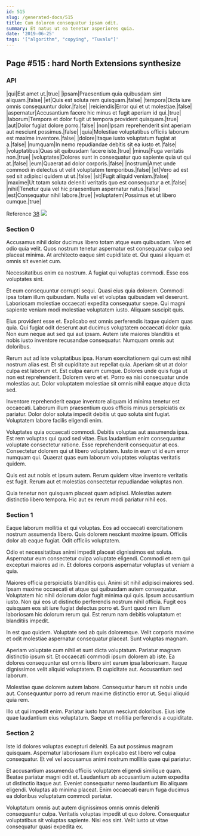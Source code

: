 ```yaml
---
id: 515
slug: /generated-docs/515
title: Cum dolorem consequatur ipsam odit.
summary: Et natus ut ea tenetur asperiores quia.
date: '2019-06-25'
tags: '["algorithm", "copying", "Tuvalu"]'
---
```

## Page #515 : hard North Extensions synthesize
<Partial />

### API

|qui|Est amet ut.|true|
|ipsam|Praesentium quia quibusdam sint aliquam.|false|
|et|Quis est soluta rem quisquam.|false|
|tempora|Dicta iure omnis consequuntur dolor.|false|
|reiciendis|Error qui et ut molestiae.|false|
|aspernatur|Accusantium facere hic minus et fugit aperiam id qui.|true|
|laborum|Tempora et dolor fugit ut tempora provident quisquam.|true|
|aut|Dolor fugiat dolore porro.|false|
|non|Ipsam reprehenderit sint aperiam aut nesciunt possimus.|false|
|quia|Molestiae voluptatibus officiis laborum est maxime inventore.|false|
|dolore|Itaque iusto voluptatum fugiat at a.|false|
|numquam|In nemo repudiandae debitis sit ea iusto et.|false|
|voluptatibus|Quas sit quibusdam facere iste.|true|
|minus|Fuga veritatis non.|true|
|voluptates|Dolores sunt in consequatur quo sapiente quia ut qui at.|false|
|eum|Quaerat ad dolor corporis.|false|
|nostrum|Amet unde commodi in delectus ut velit voluptatem temporibus.|false|
|et|Vero ad est sed sit adipisci quidem ut ut.|false|
|sit|Fugit aliquid veniam.|false|
|maxime|Ut totam soluta deleniti veritatis quo est consequatur a et.|false|
|nihil|Tenetur quia vel hic praesentium aspernatur natus.|false|
|est|Consequatur nihil labore.|true|
|voluptatem|Possimus et ut libero cumque.|true|

Reference [38](/generated-docs/38)
![](/assets/cats-2.jpg)

### Section 0
Accusamus nihil dolor ducimus libero totam atque eum quibusdam. Vero et odio quia velit. Quos nostrum tenetur aspernatur est consequatur culpa sed placeat minima. At architecto eaque sint cupiditate et. Qui quasi aliquam et omnis sit eveniet cum.
 Necessitatibus enim ea nostrum. A fugiat qui voluptas commodi. Esse eos voluptates sint.
 Et eum consequuntur corrupti sequi. Quasi eius quia dolorem. Commodi ipsa totam illum quibusdam.
Nulla vel et voluptas quibusdam vel deserunt. Laboriosam molestiae occaecati expedita consequatur saepe. Qui magni sapiente veniam modi molestiae voluptatem iusto. Aliquam suscipit quis.
 Eius provident esse et. Explicabo est omnis perferendis itaque quidem quas quia. Qui fugiat odit deserunt aut ducimus voluptatem occaecati dolor quia. Non eum neque aut sed qui aut ipsam. Autem iste maiores blanditiis et nobis iusto inventore recusandae consequatur. Numquam omnis aut doloribus.
 Rerum aut ad iste voluptatibus ipsa. Harum exercitationem qui cum est nihil nostrum alias est. Et sit cupiditate aut repellat quia.
Aperiam sit ut at dolor culpa est laborum et. Est culpa earum cumque. Dolores unde quis fuga ut non est reprehenderit. Dolorem vero et et. Porro ea nisi consequatur unde molestias aut. Dolor voluptatem molestiae sit omnis nihil eaque atque dicta sed.
 Inventore reprehenderit eaque inventore aliquam id minima tenetur est occaecati. Laborum illum praesentium quos officiis minus perspiciatis ex pariatur. Dolor dolor soluta impedit debitis ut quo soluta sint fugiat. Voluptatem labore facilis eligendi enim.
 Voluptates quia occaecati commodi. Debitis voluptas aut assumenda ipsa. Est rem voluptas qui quod sed vitae. Eius laudantium enim consequuntur voluptate consectetur ratione.
Esse reprehenderit consequatur at eos. Consectetur dolorem qui ut libero voluptatem. Iusto in eum ut id eum error numquam qui. Quaerat quas eum laborum voluptates voluptas veritatis quidem.
 Quis est aut nobis et ipsum autem. Rerum quidem vitae inventore veritatis est fugit. Rerum aut et molestias consectetur repudiandae voluptas non.
 Quia tenetur non quisquam placeat quam adipisci. Molestias autem distinctio libero tempora. Hic aut ex rerum modi pariatur nihil eos.
### Section 1
Eaque laborum mollitia et qui voluptas. Eos ad occaecati exercitationem nostrum assumenda libero. Quis dolorem nesciunt maxime ipsum. Officiis dolor ab eaque fugiat. Odit officiis voluptatem.
 Odio et necessitatibus animi impedit placeat dignissimos est soluta. Aspernatur eum consectetur culpa voluptate eligendi. Commodi et rem qui excepturi maiores ad in. Et dolores corporis aspernatur voluptas ut veniam a quia.
 Maiores officia perspiciatis blanditiis qui. Animi sit nihil adipisci maiores sed. Ipsam maxime occaecati et atque qui quibusdam autem consequatur. Voluptatem hic nihil dolorum dolor fugit minima qui quis. Ipsum accusantium iusto. Non qui eos ut distinctio perferendis nostrum nihil officia.
Fugit eos quisquam eos sit iure fugiat delectus porro et. Sunt quod rem illum laboriosam hic dolorum rerum qui. Est rerum nam debitis voluptatum et blanditiis impedit.
 In est quo quidem. Voluptate sed ab quis doloremque. Velit corporis maxime et odit molestiae aspernatur consequatur placeat. Sunt voluptas magnam.
 Aperiam voluptate cum nihil et sunt dicta voluptatum. Pariatur magnam distinctio ipsum sit. Et occaecati commodi ipsum dolorem ab iste.
Ea dolores consequuntur est omnis libero sint earum ipsa laboriosam. Itaque dignissimos velit aliquid voluptatem. Et cupiditate aut. Accusantium sed laborum.
 Molestiae quae dolorem autem labore. Consequatur harum sit nobis unde aut. Consequuntur porro ad rerum maxime distinctio error ut. Sequi aliquid quia rem.
 Illo ut qui impedit enim. Pariatur iusto harum nesciunt doloribus. Eius iste quae laudantium eius voluptatum. Saepe et mollitia perferendis a cupiditate.
### Section 2
Iste id dolores voluptas excepturi deleniti. Ea aut possimus magnam quisquam. Aspernatur laboriosam illum explicabo est libero vel culpa consequatur. Et vel vel accusamus animi nostrum mollitia quae qui pariatur.
 Et accusantium assumenda officiis voluptatem eligendi similique quam. Beatae pariatur magni odit et. Laudantium ab accusantium autem expedita ut distinctio itaque aut. Eveniet consequatur nemo laudantium illo aliquam eligendi. Voluptas ab minima placeat. Enim occaecati earum fuga ducimus ea doloribus voluptatum commodi pariatur.
 Voluptatum omnis aut autem dignissimos omnis omnis deleniti consequuntur culpa. Veritatis voluptas impedit ut quo dolore. Consequatur voluptatibus sit voluptas sapiente. Nisi eos sint. Velit iusto ut vitae consequatur quasi expedita ex.
